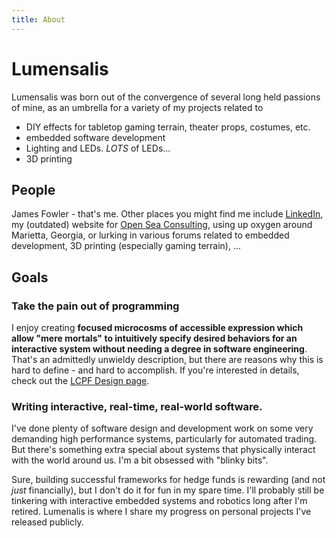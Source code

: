 ```yaml
---
title: About
---
```


# Lumensalis 

Lumensalis was born out of the convergence of several long held passions of 
mine, as an umbrella for a variety of my projects
related to 
  - DIY effects for tabletop gaming terrain, theater props, costumes, etc.
  - embedded software development
  - Lighting and LEDs.  _LOTS_ of LEDs...
  - 3D printing

## People
 
  James Fowler - that's me.  Other places you might find me
include [LinkedIn](https://www.linkedin.com/in/jfowler/),  
my (outdated) website for [Open Sea Consulting](https://openseaconsulting.com/),
using up oxygen around Marietta, Georgia, or lurking in various forums
 related to embedded development, 3D printing (especially gaming terrain), ...

## Goals

### Take the pain out of programming

  I enjoy creating __focused microcosms of accessible expression which allow 
"mere mortals" to intuitively specify desired behaviors for an interactive
system without needing a degree in software engineering__.  That's an admittedly
unwieldy description, but there are reasons why
this is hard to define - and hard to accomplish.  If you're interested in 
details, check out the [LCPF Design page](/Projects/LCPDesign).


### Writing interactive, real-time, real-world software.

I've done plenty of software design and development work on some very 
demanding high performance systems, particularly for automated trading.
But there's something extra special about systems that
physically interact with the world around us.  I'm a bit obsessed with "blinky bits".

Sure, building successful frameworks for hedge funds is rewarding (and
 not _just_ financially), but I don't do it for fun in my spare time. 
I'll probably still be tinkering with interactive embedded systems and robotics 
long after I'm retired.  Lumenalis is where I share my progress on 
personal projects I've released publicly.






